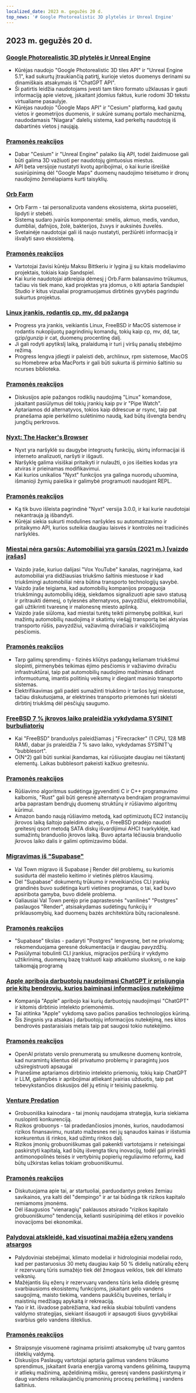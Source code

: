 ```yaml
---
localized_date: 2023 m. gegužės 20 d.
top_news: '# Google Photorealistic 3D plytelės ir Unreal Engine'
---
```


## 2023 m. gegužės 20 d.

### [Google Photorealistic 3D plytelės ir Unreal Engine](https://nilsbakker.nl/portfolio/3d-tiles/)

- Kūrėjas naudojo "Google Photorealistic 3D tiles API" ir "Unreal Engine 5.1", kad sukurtų įtraukiančią patirtį, kurioje vietos duomenys derinami su dinamiškais atsakymais iš "ChatGPT API".
- Ši patirtis leidžia naudotojams įvesti tam tikro formato užklausas ir gauti informaciją apie vietovę, įskaitant įdomius faktus, kurie rodomi 3D tekstu virtualiame pasaulyje.
- Kūrėjas naudojo "Google Maps API" ir "Cesium" platformą, kad gautų vietos ir geometrijos duomenis, ir sukūrė sumanų portalo mechanizmą, naudodamasis "Niagara" dalelių sistema, kad perkeltų naudotoją iš dabartinės vietos į naująją.

### [Pramonės reakcijos](http://news.ycombinator.com/item?id=36000631)

- Dabar "Cesium" ir "Unreal Engine" palaiko šią API, todėl žaidimuose gali būti galima 3D važiuoti per naudotojų gimtuosius miestus.
- API beta versijoje nustatyti kvotų apribojimai, o kai kurie išreiškė susirūpinimą dėl "Google Maps" duomenų naudojimo teisėtumo ir dronų naudojimo žemėlapiams kurti taisyklių.

### [Orb Farm](https://orb.farm/)

- Orb Farm - tai personalizuota vandens ekosistema, skirta puoselėti, lipdyti ir stebėti.
- Sistemą sudaro įvairūs komponentai: smėlis, akmuo, medis, vanduo, dumbliai, dafnijos, žolė, bakterijos, žuvys ir auksinės žuvelės.
- Svetainėje naudotojai gali iš naujo nustatyti, peržiūrėti informaciją ir išvalyti savo ekosistemą.

### [Pramonės reakcijos](http://news.ycombinator.com/item?id=35999835)

- Vartotojai žavisi kūrėju Maksu Bittkeriu ir lygina jį su kitais modeliavimo projektais, tokiais kaip Sandspiel.
- Kai kurie naudotojai atkreipia dėmesį į Orb.Farm balansavimo trūkumus, tačiau vis tiek mano, kad projektas yra įdomus, o kiti aptaria Sandspiel Studio ir kitus vizualiai programuojamus dirbtinės gyvybės pagrindu sukurtus projektus.

### [Linux įrankis, rodantis cp, mv, dd pažangą](https://github.com/Xfennec/progress)

- Progress yra įrankis, veikiantis Linux, FreeBSD ir MacOS sistemose ir rodantis nukopijuotų pagrindinių komandų, tokių kaip cp, mv, dd, tar, gzip/gunzip ir cat, duomenų procentinę dalį.
- Ji gali rodyti apytikslį laiką, pralaidumą ir turi į viršų panašų stebėjimo režimą.
- Progress lengva įdiegti ir paleisti deb, archlinux, rpm sistemose, MacOS su Homebrew arba MacPorts ir gali būti sukurta iš pirminio šaltinio su ncurses biblioteka.

### [Pramonės reakcijos](http://news.ycombinator.com/item?id=36000407)

- Diskusijos apie pažangos rodiklių naudojimą "Linux" komandose, įskaitant pasiūlymus dėl tokių įrankių kaip pv ir "Pipe Watch".
- Aptariamos dd alternatyvos, tokios kaip ddrescue ar rsync, taip pat pranešama apie perkėlimo sulėtinimo naudą, kad būtų išvengta bendrų jungčių perkrovos.

### [Nyxt: The Hacker's Browser](https://nyxt.atlas.engineer/)

- Nyxt yra naršyklė su daugybe integruotų funkcijų, skirtų informacijai iš interneto analizuoti, naršyti ir išgauti.
- Naršyklę galima visiškai pritaikyti ir nulaužti, o jos išeities kodas yra atviras ir prieinamas modifikavimui.
- Kai kurios unikalios "Nyxt" funkcijos yra galinga nuorodų užuomina, išmanioji žymių paieška ir galimybė programuoti naudojant REPL.

### [Pramonės reakcijos](http://news.ycombinator.com/item?id=36006423)

- Ką tik buvo išleista pagrindinė "Nyxt" versija 3.0.0, ir kai kurie naudotojai nekantrauja ją išbandyti.
- Kūrėjai siekia sukurti modulines naršykles su automatizavimo ir pritaikymo API, kurios suteikia daugiau laisvės ir kontrolės nei tradicinės naršyklės.

### [Miestai nėra garsūs: Automobiliai yra garsūs (2021 m.) [vaizdo įrašas]](https://www.youtube.com/watch?v=CTV-wwszGw8)

- Vaizdo įraše, kuriuo dalijasi "Vox YouTube" kanalas, nagrinėjama, kad automobiliai yra didžiausias triukšmo šaltinis miestuose ir kad triukšmingi automobiliai nėra būtina transporto technologijų savybė.
- Vaizdo įraše teigiama, kad automobilių kompanijos propaguoja triukšmingų automobilių idėją, siekdamos signalizuoti apie savo statusą ir pritraukti dėmesį, o tylesnės alternatyvos, pavyzdžiui, elektromobiliai, gali užtikrinti tvaresnę ir malonesnę miesto aplinką.
- Vaizdo įraše siūloma, kad miestai turėtų teikti pirmenybę politikai, kuri mažintų automobilių naudojimą ir skatintų viešąjį transportą bei aktyvias transporto rūšis, pavyzdžiui, važiavimą dviračiais ir vaikščiojimą pėsčiomis.

### [Pramonės reakcijos](http://news.ycombinator.com/item?id=35999950)

- Tarp galimų sprendimų - fizinės kliūtys padangų keliamam triukšmui slopinti, pirmenybės teikimas ėjimo pėsčiomis ir važiavimo dviračiu infrastruktūrai, taip pat automobilių naudojimo mažinimas didinant informuotumą, imantis politinių veiksmų ir diegiant masinio transporto sistemas.
- Elektrifikavimas gali padėti sumažinti triukšmo ir taršos lygį miestuose, tačiau diskutuojama, ar elektrinės transporto priemonės turi skleisti dirbtinį triukšmą dėl pėsčiųjų saugumo.

### [FreeBSD 7 % įkrovos laiko praleidžia vykdydama SYSINIT burbuliatorių](https://twitter.com/cperciva/status/1659558311920914432)

- Kai "FreeBSD" branduolys paleidžiamas į "Firecracker" (1 CPU, 128 MB RAM), dabar jis praleidžia 7 % savo laiko, vykdydamas SYSINIT'ų "bubblesort".
- O(N^2) gali būti sunkiai įkandamas, kai rūšiuojate daugiau nei tūkstantį elementų. Laikas bubblesort pakeisti kažkuo greitesniu.

### [Pramonės reakcijos](http://news.ycombinator.com/item?id=36002574)

- Rūšiavimo algoritmus sudėtinga įgyvendinti C ir C++ programavimo kalbomis, "Rust" gali būti geresnė alternatyva bendrajam programavimui arba paprastam bendrųjų duomenų struktūrų ir rūšiavimo algoritmų kūrimui.
- Amazon bando naują rūšiavimo metodą, kad optimizuotų EC2 instancijų įkrovos laiką šaltojo paleidimo atveju, o FreeBSD pradėjo naudoti greitesnį qsort metodą SATA diskų išvardijimui AHCI tvarkyklėje, kad sumažintų branduolio įkrovos laiką. Buvo aptarta lėčiausia branduolio įkrovos laiko dalis ir galimi optimizavimo būdai.

### [Migravimas iš "Supabase"](https://blog.val.town/blog/migrating-from-supabase)

- Val Town migravo iš Supabase į Render dėl problemų, su kuriomis susidurta dėl mastelio keitimo ir vietinės plėtros klausimų.
- Dėl "Supabase" dokumentų trūkumo ir neveikiančios CLI įrankių grandinės buvo sudėtinga kurti vietines programas, o tai, kad buvo apsiribota gamyba, buvo didelė problema.
- Galiausiai Val Town perėjo prie paprastesnės "vanilinės" "Postgres" paslaugos "Render", atsisakydamas sudėtingų funkcijų ir priklausomybių, kad duomenų bazės architektūra būtų racionalesnė.

### [Pramonės reakcijos](http://news.ycombinator.com/item?id=36004925)

- "Supabase" tikslas - padaryti "Postgres" lengvesnę, bet ne privalomą; rekomenduojama geresnė dokumentacija ir daugiau pavyzdžių.
- Pasiūlymai tobulinti CLI įrankius, migracijos peržiūrą ir vykdymo užtikrinimą, duomenų bazę traktuoti kaip atkaklumo sluoksnį, o ne kaip taikomąją programą

### [Apple apriboja darbuotojų naudojimąsi ChatGPT ir prisijungia prie kitų bendrovių, kurios baiminasi informacijos nutekėjimo](https://www.wsj.com/articles/apple-restricts-use-of-chatgpt-joining-other-companies-wary-of-leaks-d44d7d34)

- Kompanija "Apple" apribojo kai kurių darbuotojų naudojimąsi "ChatGPT" ir kitomis dirbtinio intelekto priemonėmis.
- Tai atitinka "Apple" vykdomą savo pačios panašios technologijos kūrimą.
- Šis žingsnis yra atsakas į darbuotojų informacijos nutekėjimą, nes kitos bendrovės pastaraisiais metais taip pat saugosi tokio nutekėjimo.

### [Pramonės reakcijos](http://news.ycombinator.com/item?id=36000079)

- OpenAI pristato verslo prenumeratą su smulkesne duomenų kontrole, kad nuramintų klientus dėl privatumo problemų ir paragintų juos užsiregistruoti apsaugai
- Pranešime aptariamos dirbtinio intelekto priemonių, tokių kaip ChatGPT ir LLM, galimybės ir apribojimai atliekant įvairias užduotis, taip pat tebevykstančios diskusijos dėl jų etinių ir teisinių pasekmių.

### [Venture Predation](https://papers.ssrn.com/sol3/papers.cfm?abstract_id=4437360)

- Grobuoniška kainodara - tai įmonių naudojama strategija, kuria siekiama nuslopinti konkurenciją.
- Rizikos grobuonys - tai pradedančiosios įmonės, kurios, naudodamosi rizikos finansavimu, nustato mažesnes nei jų sąnaudos kainas ir išstumia konkurentus iš rinkos, kad užimtų rinkos dalį.
- Rizikos įmonių grobuoniškumas gali pakenkti vartotojams ir neteisingai paskirstyti kapitalą, kad būtų išvengta tikrų inovacijų, todėl gali prireikti antimonopolinės teisės ir vertybinių popierių reguliavimo reformų, kad būtų užkirstas kelias tokiam grobuoniškumui.

### [Pramonės reakcijos](http://news.ycombinator.com/item?id=36003096)

- Diskutuojama apie tai, ar startuoliai, parduodantys prekes žemiau savikainos, yra kalti dėl "dempingo" ir ar tai būdinga tik rizikos kapitalo remiamoms įmonėms.
- Dėl išaugusios "vienaragių" paklausos atsirado "rizikos kapitalo grobuoniškumo" tendencija, kelianti susirūpinimą dėl etikos ir poveikio inovacijoms bei ekonomikai.

### [Palydovai atskleidė, kad visuotinai mažėja ežerų vandens atsargos](https://www.science.org/doi/10.1126/science.abo2812)

- Palydoviniai stebėjimai, klimato modeliai ir hidrologiniai modeliai rodo, kad per pastaruosius 30 metų daugiau kaip 50 % didelių natūralių ežerų ir rezervuarų tūris sumažėjo tiek dėl žmogaus veiklos, tiek dėl klimato veiksnių.
- Mažėjantis šių ežerų ir rezervuarų vandens tūris kelia didelę grėsmę svarbiausioms ekosistemų funkcijoms, įskaitant gėlo vandens saugojimą, maisto tiekimą, vandens paukščių buveines, teršalų ir maistinių medžiagų apykaitą ir rekreaciją.
- Yao ir kt. išvadose pabrėžiama, kad reikia skubiai tobulinti vandens valdymo strategijas, siekiant išsaugoti ir apsaugoti šiuos gyvybiškai svarbius gėlo vandens išteklius.

### [Pramonės reakcijos](http://news.ycombinator.com/item?id=35999438)

- Straipsnyje visuomenė raginama prisiimti atsakomybę už tvarų gamtos išteklių valdymą.
- Diskusijos Paslaugų vartotojai aptaria galimus vandens trūkumo sprendimus, įskaitant švaria energija varomą vandens gėlinimą, taupymą ir atliekų mažinimą, apželdinimą mišku, geresnį vandens paskirstymą ir daug vandens reikalaujančių pramoninių procesų perkėlimą į vandens šaltinius.
